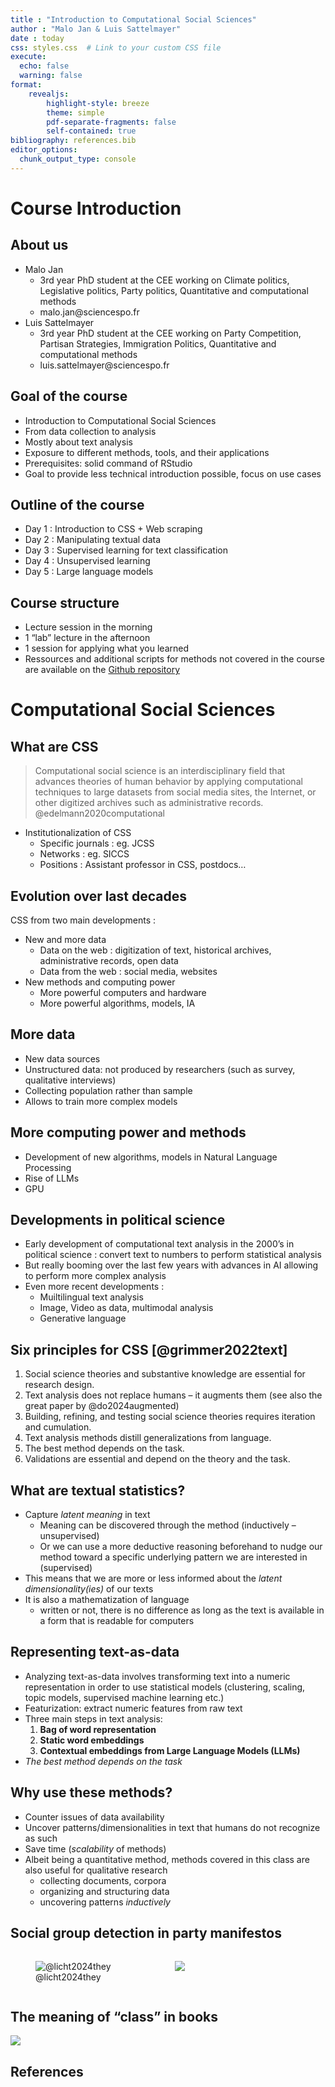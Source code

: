 ```yaml
---
title : "Introduction to Computational Social Sciences"
author : "Malo Jan & Luis Sattelmayer"
date : today
css: styles.css  # Link to your custom CSS file
execute: 
  echo: false
  warning: false
format: 
    revealjs:
        highlight-style: breeze
        theme: simple
        pdf-separate-fragments: false
        self-contained: true
bibliography: references.bib
editor_options: 
  chunk_output_type: console
---
```


# Course Introduction {.smaller}
## About us {.smaller}

- Malo Jan
    - 3rd year PhD student at the CEE working on Climate politics, Legislative politics, Party politics, Quantitative and computational methods
    - malo.jan@sciencespo.fr
    
- Luis Sattelmayer
    - 3rd year PhD student at the CEE working on Party Competition, Partisan Strategies, Immigration Politics, Quantitative and computational methods
    - luis.sattelmayer@sciencespo.fr

## Goal of the course {.smaller}

- Introduction to Computational Social Sciences
- From data collection to analysis
- Mostly about text analysis
- Exposure to different methods, tools, and their applications
- Prerequisites: solid command of RStudio
- Goal to provide less technical introduction possible, focus on use cases

## Outline of the course {.smaller}

- Day 1 : Introduction to CSS + Web scraping
- Day 2 : Manipulating textual data
- Day 3 : Supervised learning for text classification
- Day 4 : Unsupervised learning
- Day 5 : Large language models

## Course structure {.smaller}

- Lecture session in the morning
- 1 "lab" lecture in the afternoon
- 1 session for applying what you learned
- Ressources and additional scripts for methods not covered in the course are available on the [Github repository](https://github.com/luissattelmayer/intro-css/tree/main)

# Computational Social Sciences {.smaller}

## What are CSS {.smaller}


> Computational social science is an interdisciplinary field that advances theories of human behavior by applying computational techniques to large datasets from social media sites, the Internet, or other digitized archives such as administrative records. @edelmann2020computational

- Institutionalization of CSS
    - Specific journals : eg. JCSS
    - Networks : eg. SICCS
    - Positions : Assistant professor in CSS, postdocs...

## Evolution over last decades {.smaller}

CSS from two main developments : 

- New and more data
    - Data on the web : digitization of text, historical archives, administrative records, open data
    - Data from the web : social media, websites
- New methods and computing power 
    - More powerful computers and hardware
    - More powerful algorithms, models, IA
    
## More data {.smaller}

- New data sources
- Unstructured data: not produced by researchers (such as survey, qualitative interviews)
- Collecting population rather than sample
- Allows to train more complex models

## More computing power and methods  {.smaller}


- Development of new algorithms, models in Natural Language Processing
- Rise of LLMs
- GPU

## Developments in political science {.smaller}

- Early development of computational text analysis in the 2000's in political science : convert text to numbers to perform statistical analysis
- But really booming over the last few years with advances in AI allowing to perform more complex analysis
- Even more recent developments : 
    - Muiltilingual text analysis
    - Image, Video as data, multimodal analysis
    - Generative language

## Six principles for CSS [@grimmer2022text] {.smaller}
1. Social science theories and substantive knowledge are essential for research design. 
2. Text analysis does not replace humans -- it augments them (see also the great paper by @do2024augmented)
3. Building, refining, and testing social science theories requires iteration and cumulation. 
4. Text analysis methods distill generalizations from language. 
5. The best method depends on the task. 
6. Validations are essential and depend on the theory and the task. 


## What are textual statistics? {.smaller}
- Capture *latent meaning* in text
  - Meaning can be discovered through the method (inductively -- unsupervised)
  - Or we can use a more deductive reasoning beforehand to nudge our method toward a specific underlying pattern we are interested in (supervised)
- This means that we are more or less informed about the *latent dimensionality(ies)* of our texts
- It is also a mathematization of language 
  - written or not, there is no difference as long as the text is available in a form that is readable for computers
  
## Representing text-as-data {.smaller}
- Analyzing text-as-data involves transforming text into a numeric representation in order to use
statistical models (clustering, scaling, topic models, supervised machine learning etc.)
- Featurization: extract numeric features from raw text
- Three main steps in text analysis:
  1. **Bag of word representation**
  2. **Static word embeddings**
  3. **Contextual embeddings from Large Language Models (LLMs)**
- *The best method depends on the task* 


## Why use these methods? {.smaller}
- Counter issues of data availability
- Uncover patterns/dimensionalities in text that humans do not recognize as such
- Save time (*scalability* of methods)
- Albeit being a quantitative method, methods covered in this class are also useful for qualitative research
    - collecting documents, corpora
    - organizing and structuring data
    - uncovering patterns *inductively*


## Social group detection in party manifestos {.smaller}

:::: {.columns}


::: {.column width="50%"}
![@licht2024they](images/00_licht_sczepanski1.png)
:::

::: {.column width="50%"}
![](images/00_licht_sczepanski2.png)
:::

::::

## The meaning of "class" in books {.smaller}

![](images/00_kozlowski.png)

## References


